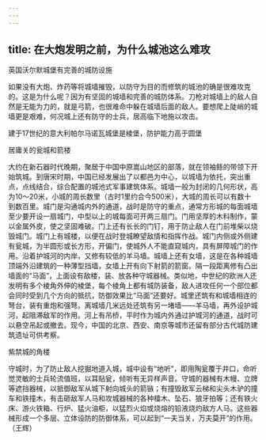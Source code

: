 ```yaml
---
---
---
```

title: 在大炮发明之前，为什么城池这么难攻
---




英国沃尔默城堡有完善的城防设施



如果没有大炮、炸药等将城墙摧毁，以防守为目的而修筑的城池的确是很难攻克的。这是为什么呢？因为有坚固的城墙和完善的城防体系。刀枪对城墙上的敌人自然是无能为力的，就是弓箭，也很难命中躲在城墙后面的敌人。要想爬上陡峭的城墙更是艰难，何况城上还有防守的士兵，居高临下地施以攻击。

建于17世纪的意大利帕尔马诺瓦城堡是棱堡，防护能力高于圆堡



居庸关的瓮城和箭楼



大约在新石器时代晚期，聚居于中国中原嵩山地区的部落，就在领袖鲧的带领下开始筑城。到唐宋时期，中国已经发展出了以都邑为中心，以城墙为依托，突出重点，点线结合，综合配置的城池式军事建筑体系。城墙一般为封闭的几何形状，高为10～20米，小城的周长数里（古时1里约合今500米），大城的周长可以有数十到数百里。城门是沟通城内外的通道，战时是防守的重点，通常方形城的每面城墙至少要开设一扇城门，中型以上的城每面可开两三扇门。门用坚厚的木料制作，蒙以金属外皮，使之坚固难破。门上还有长长的门钉，用于防止敌人在门前堆柴以烧毁城门。城门上有城楼，以便在战时登城瞭望敌情和指挥作战。城门内侧或外侧建有瓮城，为半圆形或长方形，开偏门，使城外人不能直窥城内，具有屏障城门的作用。沿着护城河的内岸，又修有较低的羊马墙。城墙上还有女墙，这是在各种城墙顶端外沿建筑的一种薄型挡墙，女墙上开有向下射箭的箭窗。隔一段距离修有凸出墙面的“马面”，上面设有敌楼，装、放各种守城器械。类似地，中世纪的欧洲人还发明有多个棱角外伸的棱堡，每个棱角上都有城防装备，敌人进攻任何一个部位都会同时受到几个方向的抵抗，防御效果比“马面”还要好。城里还筑有和城墙相连的弩台，装有重炮和强弩。离城墙几米远处还筑有另一堵墙——羊马墙，再外设护城河，起阻滞敌军的作用。河上有吊桥，平时作为城内外通过护城河的通道，战时可以悬空吊起或撤去。现今，中国的北京、西安、南京等城市还留有部分古代城防建筑遗址可供考察。

紫禁城的角楼



守城时，为了防止敌人挖掘地道入城，城中设有“地听”，即用陶瓮覆于井口，命听觉灵敏的士兵轮流值班，以耳贴瓮，倾听有无异样声音。守城的器械有木幔、立牌等遮挡器械，以抵御敌军从城下射向城头的箭镞；有撞毁敌军云梯和尖头木驴的撞车和铁撞木，有击砸敌军人马和攻城器械的各种檑木、坠石、狼牙拍等；还有铁火床、游火铁箱、行炉、猛火油柜，以猛烈火焰或烧熔的铅液烧灼敌方人马。这些器械形成一个多层、立体设防的防御体系，可以起到“一夫当关，万夫莫开”的作用。（王辉）